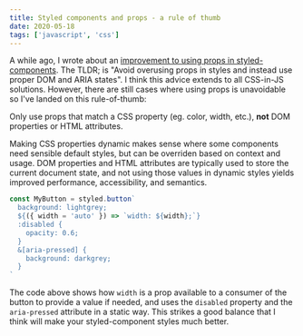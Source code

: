 ```yaml
---
title: Styled components and props - a rule of thumb
date: 2020-05-18
tags: ['javascript', 'css']
---
```


A while ago, I wrote about an [improvement to using props in styled-components](/improve-your-styled-component-props-usage/). The TLDR; is "Avoid overusing props in styles and instead use proper DOM and ARIA states". I think this advice extends to all CSS-in-JS solutions. However, there are still cases where using props is unavoidable so I've landed on this rule-of-thumb:

<Aside warn>

Only use props that match a CSS property (eg. color, width, etc.), **not** DOM properties or HTML attributes.

</Aside>

Making CSS properties dynamic makes sense where some components need sensible default styles, but can be overriden based on context and usage. DOM properties and HTML attributes are typically used to store the current document state, and not using those values in dynamic styles yields improved performance, accessibility, and semantics.

```jsx
const MyButton = styled.button`
  background: lightgrey;
  ${({ width = 'auto' }) => `width: ${width};`}
  :disabled {
    opacity: 0.6;
  }
  &[aria-pressed] {
    background: darkgrey;
  }
`
```

The code above shows how `width` is a prop available to a consumer of the button to provide a value if needed, and uses the `disabled` property and the `aria-pressed` attribute in a static way. This strikes a good balance that I think will make your styled-component styles much better.
